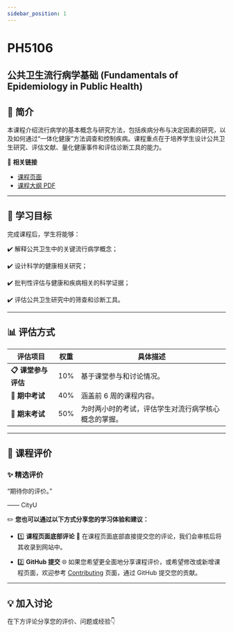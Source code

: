 ```yaml
---
sidebar_position: 1
---
```


# PH5106
## 公共卫生流行病学基础 (Fundamentals of Epidemiology in Public Health)

## **📘 简介**
本课程介绍流行病学的基本概念与研究方法，包括疾病分布与决定因素的研究，以及如何通过“一体化健康”方法调查和控制疾病。课程重点在于培养学生设计公共卫生研究、评估文献、量化健康事件和评估诊断工具的能力。

🔗 **相关链接**
- [课程页面](https://www.cityu.edu.hk/catalogue/pg/202425/course/PH5106.htm)
- [课程大纲 PDF](https://www.cityu.edu.hk/catalogue/pg/202425/course/PH5106.pdf)

---

## **🎯 学习目标**

完成课程后，学生将能够：

✔️ 解释公共卫生中的关键流行病学概念；

✔️ 设计科学的健康相关研究；

✔️ 批判性评估与健康和疾病相关的科学证据；

✔️ 评估公共卫生研究中的筛查和诊断工具。

---

## **📊 评估方式**

| **评估项目**         | **权重** | **具体描述**                                                                                       |
|---------------------|---------|---------------------------------------------------------------------------------------------------|
| **📋 课堂参与评估**    | 10%      | 基于课堂参与和讨论情况。                                                                             |
| **📂 期中考试**       | 40%      | 涵盖前 6 周的课程内容。                                                                              |
| **📝 期末考试**      | 50%      | 为时两小时的考试，评估学生对流行病学核心概念的掌握。                                                    |

---

## **💬 课程评价**

### ✨ **精选评价**
<div className={commentStyles.commentBox}>
    <p className={commentStyles.commentText}>
        “期待你的评价。”
    </p>
    <p className={commentStyles.commentAuthor}>—— CityU</p>
</div>

✏️ **您也可以通过以下方式分享您的学习体验和建议：**

- 1️⃣ **课程页面底部评论**
💬 在课程页面底部直接提交您的评论，我们会审核后将其收录到网站中。

- 2️⃣ **GitHub 提交**
🌐 如果您希望更全面地分享课程评价，或希望修改或新增课程页面，欢迎参考 [Contributing](https://penjc.github.io/CityU/contributing) 页面，通过 GitHub 提交您的贡献。

---

## **💡 加入讨论**

在下方评论分享您的评价、问题或经验👇
<Utterances />
